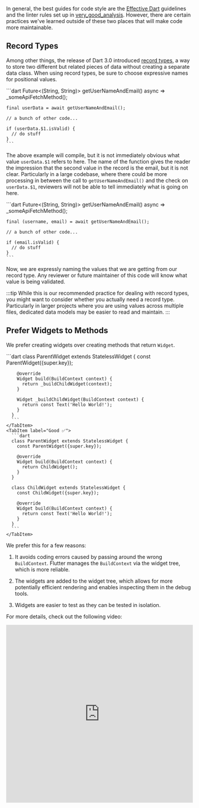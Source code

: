 
In general, the best guides for code style are the [Effective Dart](https://dart.dev/effective-dart) guidelines and the linter rules set up in [very_good_analysis](https://pub.dev/packages/very_good_analysis). However, there are certain practices we've learned outside of these two places that will make code more maintainable.

## Record Types

Among other things, the release of Dart 3.0 introduced [record types](https://dart.dev/language/records), a way to store two different but related pieces of data without creating a separate data class. When using record types, be sure to choose expressive names for positional values.

<Tabs>
  <TabItem label="Bad ❗️">
    ```dart
    Future<(String, String)> getUserNameAndEmail() async => _someApiFetchMethod();

    final userData = await getUserNameAndEmail();

    // a bunch of other code...

    if (userData.$1.isValid) {
      // do stuff
    }
    ```

  </TabItem>
</Tabs>

The above example will compile, but it is not immediately obvious what value `userData.$1` refers to here. The name of the function gives the reader the impression that the second value in the record is the email, but it is not clear. Particularly in a large codebase, where there could be more processing in between the call to `getUserNameAndEmail()` and the check on `userData.$1`, reviewers will not be able to tell immediately what is going on here.

<Tabs>
  <TabItem label="Good ✅">
    ```dart
    Future<(String, String)> getUserNameAndEmail() async => _someApiFetchMethod();

    final (username, email) = await getUserNameAndEmail();

    // a bunch of other code...

    if (email.isValid) {
      // do stuff
    }
    ```

  </TabItem>
</Tabs>

Now, we are expressly naming the values that we are getting from our record type. Any reviewer or future maintainer of this code will know what value is being validated.

:::tip
While this is our recommended practice for dealing with record types, you might want to consider whether you actually need a record type. Particularly in larger projects where you are using values across multiple files, dedicated data models may be easier to read and maintain.
:::

## Prefer Widgets to Methods

We prefer creating widgets over creating methods that return `Widget`.

<Tabs>
    <TabItem label="Bad ❗️">
      ```dart
      class ParentWidget extends StatelessWidget {
        const ParentWidget({super.key});

        @override
        Widget build(BuildContext context) {
          return _buildChildWidget(context);
        }
      
        Widget _buildChildWidget(BuildContext context) {
          return const Text('Hello World!');
        }
      }
      ```
    </TabItem>
    <TabItem label="Good ✅">
      ```dart
      class ParentWidget extends StatelessWidget {
        const ParentWidget({super.key});

        @override
        Widget build(BuildContext context) {
          return ChildWidget();
        }
      }

      class ChildWidget extends StatelessWidget {
        const ChildWidget({super.key});

        @override
        Widget build(BuildContext context) {
          return const Text('Hello World!');
        }
      }
      ```
    </TabItem>

</Tabs>

We prefer this for a few reasons:

1. It avoids coding errors caused by passing around the wrong `BuildContext`. Flutter manages the `BuildContext` via the widget tree, which is more reliable.

2. The widgets are added to the widget tree, which allows for more potentially efficient rendering and enables inspecting them in the debug tools.

3. Widgets are easier to test as they can be tested in isolation.

For more details, check out the following video:

<iframe
  style="width: 100%; height: 480px;"
  src="https://www.youtube.com/embed/IOyq-eTRhvo?si=pr_2yp_tr94EJztF"
  title="YouTube video player"
  frameborder="0"
  allow="accelerometer; autoplay; clipboard-write; encrypted-media; gyroscope; picture-in-picture; web-share"
  referrerpolicy="strict-origin-when-cross-origin"
  allowfullscreen
></iframe>
